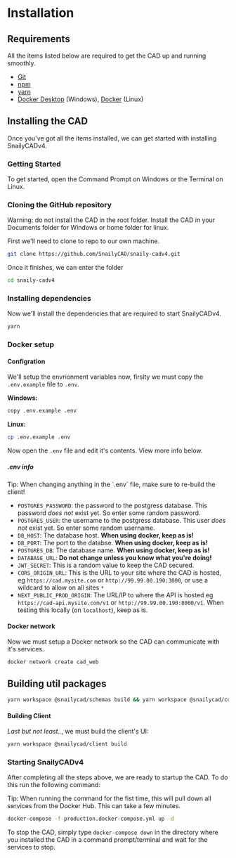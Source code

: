 
# Installation

## Requirements

All the items listed below are required to get the CAD up and running smoothly.

- [Git](https://git-scm.com/downloads)
- [npm](https://npmjs.org)
- [yarn](https://yarnpkg.com/getting-started/install)
- [Docker Desktop](https://docker.com/get-started) (Windows), [Docker](https://docker.com/get-started) (Linux)

## Installing the CAD

Once you've got all the items installed, we can get started with installing SnailyCADv4.

### Getting Started

To get started, open the Command Prompt on Windows or the Terminal on Linux.

### Cloning the GitHub repository

<Callout type="warning" emoji="⚠️">
  <span style={{ fontWeight: "bold" }}>Warning:</span> do not install the CAD in the root folder.
  Install the CAD in your <span style={{ fontWeight: "bold" }}>Documents</span>
  folder for Windows or <span style={{ fontWeight: "bold" }}>home</span> folder for linux.
</Callout>

First we'll need to clone to repo to our own machine.

```bash
git clone https://github.com/SnailyCAD/snaily-cadv4.git
```

Once it finishes, we can enter the folder

```bash
cd snaily-cadv4
```

### Installing dependencies

Now we'll install the dependencies that are required to start SnailyCADv4.

```bash
yarn
```

### Docker setup

#### Configration

We'll setup the envrionment variables now, firslty we must copy the `.env.example` file to `.env`.

**Windows:**

```bash
copy .env.example .env
```

**Linux:**

```bash
cp .env.example .env
```

Now open the `.env` file and edit it's contents. View more info below.

##### .env info

<Callout emoji="💡">
  <span style={{ fontWeight: "bold" }}>Tip:</span> When changing anything in the `.env` file, make
  sure to re-build the client!
</Callout>

- `POSTGRES_PASSWORD`: the password to the postgress database. This password _does not_ exist yet. So enter some random password.
- `POSTGRES_USER`: the username to the postgress database. This user _does not_ exist yet. So enter some random username.
- `DB_HOST`: The database host. **When using docker, keep as is!**
- `DB_PORT`: The port to the databse. **When using docker, keep as is!**
- `POSTGRES_DB`: The database name. **When using docker, keep as is!**
- `DATABASE_URL`: **Do not change unless you know what you're doing!**
- `JWT_SECRET`: This is a random value to keep the CAD secured.
- `CORS_ORIGIN_URL`: This is the URL to your site where the CAD is hosted, eg `https://cad.mysite.com` or `http://99.99.00.190:3000`, or use a wildcard to allow on all sites `*`
- `NEXT_PUBLIC_PROD_ORIGIN`: The URL/IP to where the API is hosted eg `https://cad-api.mysite.com/v1` or `http://99.99.00.190:8000/v1`. When testing this locally (on `localhost`), keep as is.

#### Docker network

Now we must setup a Docker network so the CAD can communicate with it's services.

```
docker network create cad_web
```

## Building util packages

```bash
yarn workspace @snailycad/schemas build && yarn workspace @snailycad/config build
```

#### Building Client

_Last but not least.._, we must build the client's UI:

```bash
yarn workspace @snailycad/client build
```

### Starting SnailyCADv4

After completing all the steps above, we are ready to startup the CAD. To do this run the following command:

<Callout emoji="💡">
  <span style={{ fontWeight: "bold" }}>Tip:</span> When running the command for the fist time, this
  will pull down all services from the Docker Hub. This can take a few minutes.
</Callout>

```bash
docker-compose -f production.docker-compose.yml up -d
```

To stop the CAD, simply type `docker-compose down` in the directory where you installed the CAD in a command prompt/terminal and wait for the services to stop.

